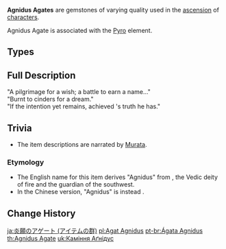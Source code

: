 {{Terminology Infobox
|image        = <gallery>
Item Agnidus Agate Sliver.png|Sliver
Item Agnidus Agate Fragment.png|Fragment
Item Agnidus Agate Chunk.png|Chunk
Item Agnidus Agate Gemstone.png|Gemstone
</gallery>
|type         = Item Groups
|type2        = Character Ascension Materials
|type3        = Ascension Gems
|type4        = Ascension Gem Groups
|source1      = [[Normal Bosses]]:
{{Pages by Category List|Drops Agnidus Agate Sliver&Normal Bosses}}
|source2      = [[Weekly Bosses]]:
{{Pages by Category List|Drops Agnidus Agate Sliver&Weekly Bosses}}
|source3      = [[Souvenir Shop]]
|source4      = [[Alchemy]]
}}
'''Agnidus Agates''' are gemstones of varying quality used in the [[Character#Ascensions|ascension]] of [[character]]s.

Agnidus Agate is associated with the [[Pyro]] element.

==Types==
{{Material Quality
|2=Agnidus Agate Sliver
|3=Agnidus Agate Fragment
|4=Agnidus Agate Chunk
|5=Agnidus Agate Gemstone
}}

==Full Description==
"A pilgrimage for a wish; a battle to earn a name..."<br />
"Burnt to cinders for a dream."<br />
"If the intention yet remains, achieved {{Obf|--}}'s truth he has."

==Trivia==
* The item descriptions are narrated by [[Murata]].

===Etymology===
* The English name for this item derives "Agnidus" from {{w|Agni}}, the Vedic deity of fire and the guardian of the southwest.
* In the Chinese version, "Agnidus" is instead {{zh|燃愿|rm=Rányuàn|tl=Burning Wish; Raising [One's] Hope}}.

==Change History==
{{Change History|1.0}}
[[Category:Agnidus Agate| ]]

[[ja:炎願のアゲート (アイテムの群)]]
[[pl:Agat Agnidus]]
[[pt-br:Ágata Agnidus]]
[[th:Agnidus Agate]]
[[uk:Каміння Аґнідус]]